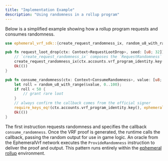 ```yaml
---
title: "Implementation Example"
description: "Using randomness in a rollup program"
---
```


Below is a simplified example showing how a rollup program requests and consumes randomness.

```rust
use ephemeral_vrf_sdk::{create_request_randomness_ix, random_u8_with_range};

pub fn request_loot_drop(ctx: Context<RequestLootDrop>, seed: [u8; 32]) -> Result<()> {
    // `create_request_randomness_ix` composes the `RequestRandomness` instruction
    create_request_randomness_ix(ctx.accounts.vrf_program_identity.key(), seed, consume_randomness)?;
    Ok(())
}

pub fn consume_randomness(ctx: Context<ConsumeRandomness>, value: [u8; 32]) -> Result<()> {
    let roll = random_u8_with_range(&value, 0..100);
    if roll < 50 {
        // grant rare loot
    }
    // always confirm the callback comes from the official signer
    require_keys_eq!(ctx.accounts.vrf_program_identity.key(), ephemeral_vrf_sdk::consts::VRF_PROGRAM_IDENTITY);
    Ok(())
}
```

The first instruction requests randomness and specifies the callback `consume_randomness`. Once the VRF proof is generated, the runtime calls the callback, passing the random output for use in game logic.
An oracle from the EphemeralVrf network executes the `ProvideRandomness` instruction to deliver the proof and output.
This pattern runs entirely within the [ephemeral rollup](/pages/get-started/introduction/ephemeral-rollup) environment.

